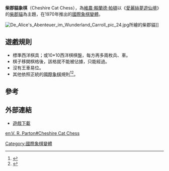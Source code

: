 '''柴郡貓象棋'''（Cheshire Cat Chess），為[[維農·賴蘭德·帕頓|維農·賴蘭德·帕頓]]以《[[愛麗絲夢遊仙境|愛麗絲夢遊仙境]]》的[[柴郡貓|柴郡貓]]為主題，在1970年推出的[[國際象棋變體|國際象棋變體]]。

[[File:De_Alice's_Abenteuer_im_Wunderland_Carroll_pic_24.jpg|thumb]]所繪的柴郡貓]]


==遊戲規則==
{{Chess diagram 10x10|=
|tright
| 
|=
10 |rd|rd|nd|bd|qd|kd|bd|nd|rd|rd|=
 9 |pd|pd|pd|pd|pd|pd|pd|pd|pd|pd|=
 8 |  |  |  |  |  |  |  |  |  |  |=
 7 |  |  |  |  |  |  |  |  |  |  |=
 6 |  |  |  |  |  |  |  |  |  |  |=
 5 |  |  |  |  |  |  |  |  |  |  |=
 4 |  |  |  |  |  |  |  |  |  |  |=
 3 |  |  |  |  |  |  |  |  |  |  |=
 2 |pl|pl|pl|pl|pl|pl|pl|pl|pl|pl|=
 1 |rl|rl|nl|bl|ql|kl|bl|nl|rl|rl|=
    a  b  c  d  e  f  g  h  i  j
| 10*10棋盤的初始佈置
}}
*標準西洋棋具；或10*10西洋棋棋盤，每方再多兩枚兵、車。
*棋子移開棋格後，該格就不能被佔據，只能經過。
*沒有王車易位。
*其他依照正統的[[國際象棋|國際象棋]]規則<ref>{{Cite web |url=http://brainking.com/cn/GameRules?tp=113 |title=(1) BrainKing - 游戏规则 (Cheshire Cat Chess) |access-date=2012-02-18 |archive-date=2021-04-02 |archive-url=https://web.archive.org/web/20210402063317/https://brainking.com/cn/GameRules?tp=113 |dead-url=no }}</ref><ref>{{Cite web |url=http://www.chessvariants.org/boardrules.dir/cheshir.html |title=Cheshire Cat Chess |access-date=2012-02-18 |archive-date=2015-11-20 |archive-url=https://web.archive.org/web/20151120074050/http://www.chessvariants.org/boardrules.dir/cheshir.html |dead-url=no }}</ref>。
==參考==
<div class="references-small">
<references/>
</div>

==外部連結==
* [http://www.chessvariants.org/index/zillions.php?itemid=zCheshireCatChes 遊戲下載] {{Wayback|url=http://www.chessvariants.org/index/zillions.php?itemid=zCheshireCatChes |date=20060621102544 }}

[[Category:國際象棋變體|Category:國際象棋變體]]

[[en:V._R._Parton#Cheshire_Cat_Chess|en:V. R. Parton#Cheshire Cat Chess]]
